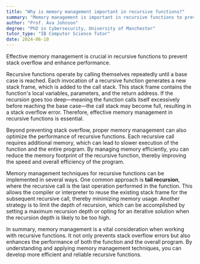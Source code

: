 ```yaml
---
title: "Why is memory management important in recursive functions?"
summary: "Memory management is important in recursive functions to prevent stack overflow and to optimise performance."
author: "Prof. Ava Johnson"
degree: "PhD in Cybersecurity, University of Manchester"
tutor_type: "IB Computer Science Tutor"
date: 2024-06-10
---
```


Effective memory management is crucial in recursive functions to prevent stack overflow and enhance performance.

Recursive functions operate by calling themselves repeatedly until a base case is reached. Each invocation of a recursive function generates a new stack frame, which is added to the call stack. This stack frame contains the function's local variables, parameters, and the return address. If the recursion goes too deep—meaning the function calls itself excessively before reaching the base case—the call stack may become full, resulting in a stack overflow error. Therefore, effective memory management in recursive functions is essential.

Beyond preventing stack overflow, proper memory management can also optimize the performance of recursive functions. Each recursive call requires additional memory, which can lead to slower execution of the function and the entire program. By managing memory efficiently, you can reduce the memory footprint of the recursive function, thereby improving the speed and overall efficiency of the program.

Memory management techniques for recursive functions can be implemented in several ways. One common approach is **tail recursion**, where the recursive call is the last operation performed in the function. This allows the compiler or interpreter to reuse the existing stack frame for the subsequent recursive call, thereby minimizing memory usage. Another strategy is to limit the depth of recursion, which can be accomplished by setting a maximum recursion depth or opting for an iterative solution when the recursion depth is likely to be too high.

In summary, memory management is a vital consideration when working with recursive functions. It not only prevents stack overflow errors but also enhances the performance of both the function and the overall program. By understanding and applying memory management techniques, you can develop more efficient and reliable recursive functions.
    